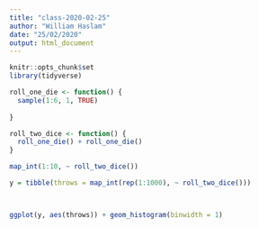 ```yaml
---
title: "class-2020-02-25"
author: "William Haslam"
date: "25/02/2020"
output: html_document
---
```


```r
knitr::opts_chunk$set
library(tidyverse)

```

```r

roll_one_die <- function() {
  sample(1:6, 1, TRUE)
  
}

roll_two_dice <- function() {
  roll_one_die() + roll_one_die()
}


```


```r

map_int(1:10, ~ roll_two_dice())

```


```r
y = tibble(throws = map_int(rep(1:1000), ~ roll_two_dice()))



ggplot(y, aes(throws)) + geom_histogram(binwidth = 1)
```

